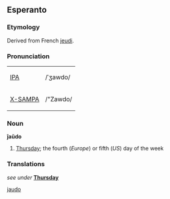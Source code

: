 ==Esperanto==
===Etymology===
Derived from French [[jeudi]].

===Pronunciation===
{| border=1 cellpadding=5
| [[w:IPA|IPA]] || /ˈʒawdo/
|-
| [[w:X-SAMPA|X-SAMPA]] || /"Zawdo/
|}

===Noun===
'''ĵaŭdo'''
# [[Thursday]]; the fourth (''Europe'') or fifth (''US'') day of the week

===Translations===
''see under'' '''[[Thursday]]'''

[[Category:Days of the week|jaudo]]